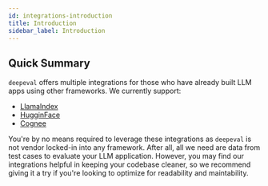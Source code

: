 ```yaml
---
id: integrations-introduction
title: Introduction
sidebar_label: Introduction
---
```


## Quick Summary

`deepeval` offers multiple integrations for those who have already built LLM apps using other frameworks. We currently support:

- [LlamaIndex](/docs/integrations-llamaindex)
- [HugginFace](/docs/integrations-huggingface)
- [Cognee](/docs/integrations-cognee)

You're by no means required to leverage these integrations as `deepeval` is not vendor locked-in into any framework. After all, all we need are data from test cases to evaluate your LLM application. However, you may find our integrations helpful in keeping your codebase cleaner, so we recommend giving it a try if you're looking to optimize for readability and maintability.
